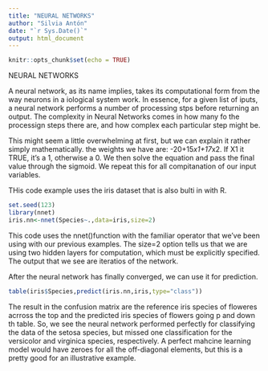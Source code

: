 ---
title: "NEURAL NETWORKS"
author: "Silvia Antón"
date: "`r Sys.Date()`"
output: html_document
---

```{r setup, include=FALSE}
knitr::opts_chunk$set(echo = TRUE)
```

NEURAL NETWORKS

A neural network, as its name implies, takes its computational form from the way neurons in a iological system work. In essence, for a given list of iputs, a neural network performs a number of processing stps before returning an output. The complexity in Neural Networks comes in how many fo the processign steps there are, and how complex each particular step might be.

This might seem a little overwhelming at first, but we can explain it rather simply mathematically. the weights we have are: -20+15*x1+17*x2. If X1 it TRUE, it's a 1, otherwise a 0. We then solve the equation and pass the final value through the sigmoid. We repeat this for all compitanation of our input variables.

THis code example uses the iris dataset that is also bulti in with R.

```{r}
set.seed(123)
library(nnet)
iris.nn<-nnet(Species~.,data=iris,size=2)
```
This code uses the nnet()function with the familiar operator that we've been using with our previous examples. The size=2 option tells us that we are using two hidden layers for computation, which must be explicitly specified. The output that we see are iteratios of the network.

After the neural network has finally converged, we can use it for prediction.

```{r}
table(iris$Species,predict(iris.nn,iris,type="class"))
```

The result in the confusion matrix are the reference iris species of floweres acrross the top and the predicted iris species of flowers going p and down th table. So, we see the neural network performed perfectly for classifying the data of the setosa species, but missed one classification for the versicolor and virginica species, respectively. A perfect mahcine learning model would have zeroes for all the off-diagonal elements, but this is a pretty good for an illustrative example.

